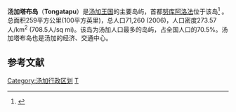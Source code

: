 {{NoteTA
|G1 = 地名
|G2 = nationality
}}
{{Infobox islands
|name = 汤加塔布岛
|native name = Tongatapu
|native name link =
|image name = Tonga ESA363260.jpg
|image caption = 
|locator map = 
|location = [[太平洋|太平洋]]
|coordinates= {{coord|21|12|41|S|175|09|11|W}}
|archipelago = 
|total islands = 
|major islands = 
|area_km2 =260.48
|highest mount =
|elevation_m = 65
|country = {{flag|Tonga}}
|country admin divisions title =
|country admin divisions =
|country largest city = [[努瓜婁發|努瓜婁發]]
|country largest city population = 
|population = 74,611
|population as of = 2016
|density_km2 = 
|ethnic groups = 
}}
'''汤加塔布岛'''（'''Tongatapu'''）是[[汤加王国|汤加王国]]的主要岛屿，首都[[努库阿洛法|努库阿洛法]]位于该岛<ref>{{cite book|title=會說話的世界地圖---環保版|year=2010|publisher=萬里機構出版有限公司|isbn=9621443369}}</ref> 。总面积259平方公里(100平方英里)，总人口71,260 (2006)，人口密度273.57人/km<sup>2</sup> (708.5人/sq mi)。该岛为汤加人口最多的岛屿，占全国人口的70.5%。汤加塔布岛也是汤加的经济、交通中心。

==参考文献==
{{reflist}}
{{東加行政區劃}}
[[Category:汤加行政区划|Category:汤加行政区划]]
[[Category:東加島嶼|T]]